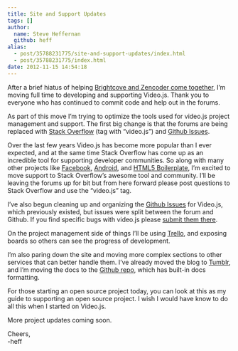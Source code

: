 ```yaml
---
title: Site and Support Updates
tags: []
author:
  name: Steve Heffernan
  github: heff
alias:
  - post/35788231775/site-and-support-updates/index.html
  - post/35788231775/index.html
date: 2012-11-15 14:54:18
---
```


After a brief hiatus of helping [Brightcove and Zencoder come together](/blog/brightcove-acquires-zencoder "Zencoder acquired by Brightcove"), I&rsquo;m moving full time to developing and supporting Video.js. Thank you to everyone who has continued to commit code and help out in the forums. 

As part of this move I&rsquo;m trying to optimize the tools used for video.js project management and support. The first big change is that the forums are being replaced with [Stack Overflow](http://stackoverflow.com/questions/tagged/video.js "Video.js Support on Stack Overflow") (tag with &ldquo;video.js&rdquo;) and [Github Issues](https://github.com/zencoder/video-js/issues "Video.js Submit Issues").

Over the last few years Video.js has become more popular than I ever expected, and at the same time Stack Overflow has come up as an incredible tool for supporting developer communities. So along with many other projects like [Facebook](http://blog.stackoverflow.com/2011/08/facebook-stackoverflow/ "Facebook on Stack Overflow"), [Android](http://android-developers.blogspot.com/2009/12/hello-stack-overflow.html "Android on Stack Overflow"), and [HTML5 Boilerplate](http://html5boilerplate.com "HTML5 Boilerplate"), I&rsquo;m excited to move support to Stack Overflow&rsquo;s awesome tool and community. I&rsquo;ll be leaving the forums up for bit but from here forward please post questions to Stack Overflow and use the &ldquo;video.js&rdquo; tag.

I&rsquo;ve also begun cleaning up and organizing the [Github Issues](https://github.com/zencoder/video-js/issues "Video.js Submit Issues") for Video.js, which previously existed, but issues were split between the forum and Github. If you find specific bugs with video.js please [submit them there](https://github.com/zencoder/video-js/issues/new "Submit Issue").

On the project management side of things I&rsquo;ll be using [Trello](https://trello.com "Trello"), and exposing boards so others can see the progress of development.

I&rsquo;m also paring down the site and moving more complex sections to other services that can better handle them. I&rsquo;ve already moved the blog to [Tumblr](http://tumblr.com "Tumblr"), and I&rsquo;m moving the docs to the [Github repo](https://github.com/zencoder/video-js/tree/master/docs/index.md "Video.js docs"), which has built-in docs formatting.

For those starting an open source project today, you can look at this as my guide to supporting an open source project. I wish I would have know to do all this when I started on Video.js.

More project updates coming soon.

Cheers,<br />
-heff 
